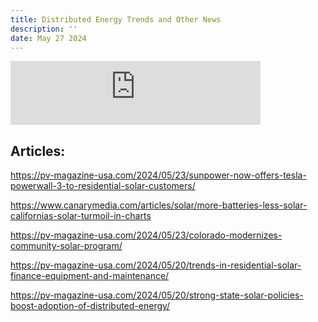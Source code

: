 ```yaml
---
title: Distributed Energy Trends and Other News
description: ''
date: May 27 2024
---
```


<iframe
  src="https://podcasters.spotify.com/pod/show/energy-transition-media/embed/episodes/Distributed-Energy-Trends-and-Other-News-e2k4g1e/a-aba6qg7"
  height="102px"
  width="400px"
  frameborder="0"
  scrolling="no"
></iframe>

## Articles:

https://pv-magazine-usa.com/2024/05/23/sunpower-now-offers-tesla-powerwall-3-to-residential-solar-customers/

https://www.canarymedia.com/articles/solar/more-batteries-less-solar-californias-solar-turmoil-in-charts

https://pv-magazine-usa.com/2024/05/23/colorado-modernizes-community-solar-program/

https://pv-magazine-usa.com/2024/05/20/trends-in-residential-solar-finance-equipment-and-maintenance/

https://pv-magazine-usa.com/2024/05/20/strong-state-solar-policies-boost-adoption-of-distributed-energy/
